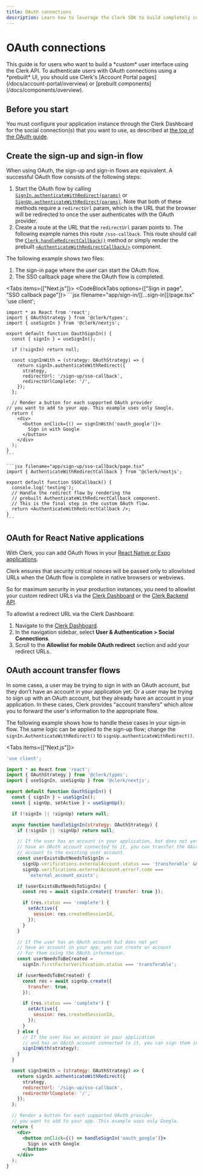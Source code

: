 ```yaml
---
title: OAuth connections
description: Learn how to leverage the Clerk SDK to build completely custom OAuth flows.
---
```


# OAuth connections

<Callout type="danger">
  This guide is for users who want to build a *custom* user interface using the Clerk API. To authenticate users with OAuth connections using a *prebuilt* UI, you should use Clerk's [Account Portal pages](/docs/account-portal/overview) or [prebuilt components](/docs/components/overview).
</Callout>

## Before you start

You must configure your application instance through the Clerk Dashboard for the social connection(s) that you want to use, as described at [the top of the OAuth guide](/docs/authentication/social-connections/oauth#configuration).

## Create the sign-up and sign-in flow

When using OAuth, the sign-up and sign-in flows are equivalent. A successful OAuth flow consists of the following steps:

1. Start the OAuth flow by calling [`SignIn.authenticateWithRedirect(params)`](/docs/references/javascript/sign-in/authenticate-with#authenticate-with-redirect) or [`SignUp.authenticateWithRedirect(params)`](/docs/references/javascript/sign-up/authenticate-with#authenticate-with-redirect). Note that both of these methods require a `redirectUrl` param, which is the URL that the browser will be redirected to once the user authenticates with the OAuth provider.
2. Create a route at the URL that the `redirectUrl` param points to. The following example names this route `/sso-callback`. This route should call the [`Clerk.handleRedirectCallback()`](/docs/references/javascript/clerk/handle-navigation#handle-redirect-callback) method or simply render the prebuilt [`<AuthenticateWithRedirectCallback/>`](/docs/components/control/authenticate-with-callback) component.

The following example shows two files:

1. The sign-in page where the user can start the OAuth flow.
2. The SSO callback page where the OAuth flow is completed.

<Tabs items={["Next.js"]}>
  <Tab>
  <CodeBlockTabs options={["Sign in page", "SSO callback page"]}>
    ```jsx filename="app/sign-in/[[...sign-in]]/page.tsx"
    'use client';

    import * as React from 'react';
    import { OAuthStrategy } from '@clerk/types';
    import { useSignIn } from '@clerk/nextjs';

    export default function OauthSignIn() {
      const { signIn } = useSignIn();

      if (!signIn) return null;

      const signInWith = (strategy: OAuthStrategy) => {
        return signIn.authenticateWithRedirect({
          strategy,
          redirectUrl: '/sign-up/sso-callback',
          redirectUrlComplete: '/',
        });
      };

      // Render a button for each supported OAuth provider
    // you want to add to your app. This example uses only Google.
      return (
        <div>
          <button onClick={() => signInWith('oauth_google')}>
            Sign in with Google
          </button>
        </div>
      );
    }
    ```

    ```jsx filename="app/sign-up/sso-callback/page.tsx"
    import { AuthenticateWithRedirectCallback } from '@clerk/nextjs';

    export default function SSOCallback() {
      console.log('testing');
      // Handle the redirect flow by rendering the
      // prebuilt AuthenticateWithRedirectCallback component.
      // This is the final step in the custom OAuth flow.
      return <AuthenticateWithRedirectCallback />;
    }
    ```
  </CodeBlockTabs>
  </Tab>
</Tabs>

## OAuth for React Native applications

With Clerk, you can add OAuth flows in your [React Native or Expo applications](/docs/references/expo/custom-auth-flows/expo-oauth).

Clerk ensures that security critical nonces will be passed only to allowlisted URLs when the OAuth flow is complete in native browsers or webviews.

So for maximum security in your production instances, you need to allowlist your custom redirect URLs via the [Clerk Dashboard](https://dashboard.clerk.com/) or the [Clerk Backend API](/docs/references/backend/redirect-urls/create-redirect-url).

To allowlist a redirect URL via the Clerk Dashboard:
1. Navigate to the [Clerk Dashboard](https://dashboard.clerk.com/last-active?path=user-authentication/social-connections).
2. In the navigation sidebar, select **User & Authentication > Social Connections**.
3. Scroll to the **Allowlist for mobile OAuth redirect** section and add your redirect URLs.

## OAuth account transfer flows

In some cases, a user may be trying to sign in with an OAuth account, but they don't have an account in your application yet. Or a user may be trying to sign up with an OAuth account, but they already have an account in your application. In these cases, Clerk provides "account transfers" which allow you to forward the user's information to the appropriate flow.

The following example shows how to handle these cases in your sign-in flow. The same logic can be applied to the sign-up flow; change the `signIn.AuthenticateWithRedirect()` to `signUp.authenticateWithRedirect()`.

<Tabs items={["Next.js"]}>
  <Tab>
  ```jsx filename="app/sign-in/[[...sign-in]]/page.tsx"
  'use client';

  import * as React from 'react';
  import { OAuthStrategy } from '@clerk/types';
  import { useSignIn, useSignUp } from '@clerk/nextjs';

  export default function OauthSignIn() {
    const { signIn } = useSignIn();
    const { signUp, setActive } = useSignUp();

    if (!signIn || !signUp) return null;

    async function handleSignIn(strategy: OAuthStrategy) {
      if (!signIn || !signUp) return null;

      // If the user has an account in your application, but does not yet
      // have an OAuth account connected to it, you can transfer the OAuth
      // account to the existing user account.
      const userExistsButNeedsToSignIn =
        signUp.verifications.externalAccount.status === 'transferable' &&
        signUp.verifications.externalAccount.error?.code ===
          'external_account_exists';

      if (userExistsButNeedsToSignIn) {
        const res = await signIn.create({ transfer: true });

        if (res.status === 'complete') {
          setActive({
            session: res.createdSessionId,
          });
        }
      }

      // If the user has an OAuth account but does not yet
      // have an account in your app, you can create an account
      // for them using the OAuth information.
      const userNeedsToBeCreated =
        signIn.firstFactorVerification.status === 'transferable';

      if (userNeedsToBeCreated) {
        const res = await signUp.create({
          transfer: true,
        });

        if (res.status === 'complete') {
          setActive({
            session: res.createdSessionId,
          });
        }
      } else {
        // If the user has an account in your application
        // and has an OAuth account connected to it, you can sign them in.
        signInWith(strategy);
      }
    }

    const signInWith = (strategy: OAuthStrategy) => {
      return signIn.authenticateWithRedirect({
        strategy,
        redirectUrl: '/sign-up/sso-callback',
        redirectUrlComplete: '/',
      });
    };

    // Render a button for each supported OAuth provider
    // you want to add to your app. This example uses only Google.
    return (
      <div>
        <button onClick={() => handleSignIn('oauth_google')}>
          Sign in with Google
        </button>
      </div>
    );
  }
  ```
  </Tab>
</Tabs>

